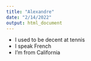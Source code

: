 ```yaml
---
title: "Alexandre"
date: "2/14/2022"
output: html_document
---
```

* I used to be decent at tennis
* I speak French
* I'm from California
